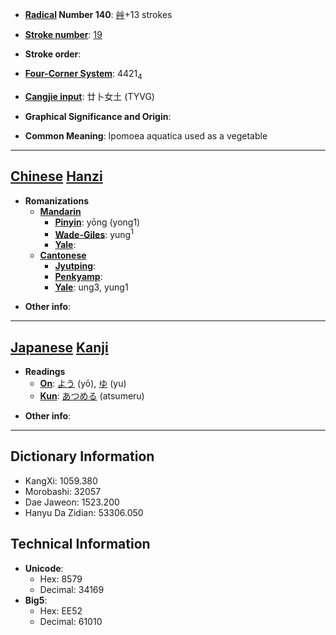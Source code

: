 * '''[[Wiktionary:Chinese radical index| Radical]] Number 140''': [[Wiktionary:Chinese radical index 艸|艸]]+13 strokes

* '''[[Wiktionary:Chinese total strokes index|Stroke number]]''': [[Wiktionary:Chinese total strokes index 19|19]]

* '''Stroke order''': 

* '''[[Wiktionary:Chinese four corner index|Four-Corner System]]''': 4421<sub>4</sub>

* '''[[Wiktionary:Chinese Cangjie index|Cangjie input]]''': 廿卜女土 (TYVG)

* '''Graphical Significance and Origin''': 

* '''Common Meaning''': Ipomoea aquatica used as a vegetable

----

== [[Chinese]] [[Hanzi]] ==

* '''Romanizations'''
** '''[[Mandarin]]'''
*** '''[[Pinyin]]''': yōng (yong1)
*** '''[[Wade-Giles]]''': yung<sup>1</sup>
*** '''[[Yale]]''': 
** '''[[Cantonese]]'''
*** '''[[Jyutping]]''':
*** '''[[Penkyamp]]''': 
*** '''[[Yale]]''': ung3, yung1

* '''Other info''': 

----

== [[Japanese]] [[Kanji]] ==

* '''Readings'''
** '''[[On]]''': [[よう]] (yō), [[ゆ]] (yu)
** '''[[Kun]]''': [[あつめる]] (atsumeru)

* '''Other info''':  

----

== Dictionary Information ==

* KangXi: 1059.380
* Morobashi: 32057
* Dae Jaweon: 1523.200
* Hanyu Da Zidian: 53306.050

== Technical Information ==

* '''Unicode''':
** Hex: 8579
** Decimal: 34169
* '''Big5''':
** Hex: EE52
** Decimal: 61010